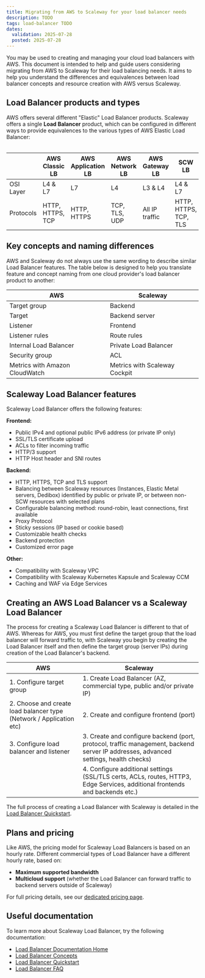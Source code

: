 ```yaml
---
title: Migrating from AWS to Scaleway for your load balancer needs
description: TODO
tags: load-balancer TODO
dates:
  validation: 2025-07-28
  posted: 2025-07-28
---
```


You may be used to creating and managing your cloud load balancers with AWS. This document is intended to help and guide users considering migrating from AWS to Scaleway for their load balancing needs. It aims to help you understand the differences and equivalences between load balancer concepts and resource creation with AWS versus Scaleway.

## Load Balancer products and types

AWS offers several different "Elastic" Load Balancer products. Scaleway offers a single **Load Balancer** product, which can be configured in different ways to provide equivalences to the various types of AWS Elastic Load Balancer: <br/><br/>


|              | AWS Classic LB         | AWS Application LB | AWS Network LB | AWS Gateway LB | SCW LB                |
|--------------|------------------------|--------------------|----------------|----------------|-----------------------|
| OSI Layer    | L4 & L7                | L7                 | L4             | L3 & L4        | L4 & L7               |
| Protocols    | HTTP, HTTPS, TCP       | HTTP, HTTPS        | TCP, TLS, UDP  | All IP traffic | HTTP, HTTPS, TCP, TLS |


## Key concepts and naming differences

AWS and Scaleway do not always use the same wording to describe similar Load Balancer features. The table below is designed to help you translate feature and concept naming from one cloud provider's load balancer product to another:

| AWS                            | Scaleway                                      |
|--------------------------------|-----------------------------------------------|
| Target group                   | Backend                                       |
| Target                         | Backend server                                |
| Listener                       | Frontend                                      |
| Listener rules                 | Route rules                                   |
| Internal Load Balancer         | Private Load Balancer                         |
| Security group                 | ACL                                           |
| Metrics with Amazon CloudWatch | Metrics with Scaleway Cockpit                 |

## Scaleway Load Balancer features

Scaleway Load Balancer offers the following features:

**Frontend:**
- Public IPv4 and optional public IPv6 address (or private IP only)
- SSL/TLS certificate upload
- ACLs to filter incoming traffic
- HTTP/3 support
- HTTP Host header and SNI routes

**Backend:**
- HTTP, HTTPS, TCP and TLS support
- Balancing between Scaleway resources (Instances, Elastic Metal servers, Dedibox) identified by public or private IP, or between non-SCW resources with selected plans 
- Configurable balancing method: round-robin, least connections, first available
- Proxy Protocol
- Sticky sessions (IP based or cookie based)
- Customizable health checks
- Backend protection
- Customized error page

**Other:**
- Compatibility with Scaleway VPC
- Compatibility with Scaleway Kubernetes Kapsule and Scaleway CCM
- Caching and WAF via Edge Services

## Creating an AWS Load Balancer vs a Scaleway Load Balancer

The process for creating a Scaleway Load Balancer is different to that of AWS. Whereas for AWS, you must first define the target group that the load balancer will forward traffic to, with Scaleway you begin by creating the Load Balancer itself and then define the target group (server IPs) during creation of the Load Balancer's backend.

| AWS                                                      | Scaleway                                                    |
|----------------------------------------------------------|-------------------------------------------------------------|
| 1. Configure target group                                | 1. Create Load Balancer (AZ, commercial type, public and/or private IP) |
| 2. Choose and create load balancer type (Network / Application etc) | 2. Create and configure frontend (port)                   
| 3. Configure load balancer and listener                  | 3. Create and configure backend (port, protocol, traffic management, backend server IP addresses, advanced settings, health checks)                |
|                                                          | 4. Configure additional settings (SSL/TLS certs, ACLs, routes, HTTP3, Edge Services, additional frontends and backends etc.) |

The full process of creating a Load Balancer with Scaleway is detailed in the [Load Balancer Quickstart](/load-balancer/quickstart/).

## Plans and pricing

Like AWS, the pricing model for Scaleway Load Balancers is based on an hourly rate. Different commercial types of Load Balancer have a different hourly rate, based on:

- **Maximum supported bandwidth**
- **Multicloud support** (whether the Load Balancer can forward traffic to backend servers outside of Scaleway)

For full pricing details, see our [dedicated pricing page](https://www.scaleway.com/en/pricing/network/#load-balancer).

## Useful documentation

To learn more about Scaleway Load Balancer, try the following documentation:

- [Load Balancer Documentation Home](/load-balancer/)
- [Load Balancer Concepts](/load-balancer/concepts/)
- [Load Balancer Quickstart](/load-balancer/quickstart/)
- [Load Balancer FAQ](/load-balancer/faq/)
